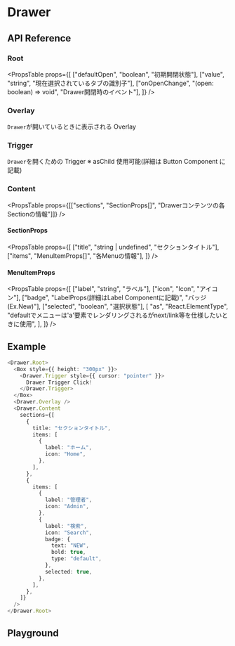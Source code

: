 
<Meta of={DrawerStories} />

# Drawer

## API Reference

### Root

<PropsTable
  props={[
    ["defaultOpen", "boolean", "初期開閉状態"],
    ["value", "string", "現在選択されているタブの識別子"],
    ["onOpenChange", "(open: boolean) => void", "Drawer開閉時のイベント"],
  ]}
/>

### Overlay

`Drawer`が開いているときに表示される Overlay

### Trigger

`Drawer`を開くための Trigger
※ asChild 使用可能(詳細は Button Component に記載)

### Content

<PropsTable
  props={[["sections", "SectionProps[]", "Drawerコンテンツの各Sectionの情報"]]}
/>

#### SectionProps

<PropsTable
  props={[
    ["title", "string | undefined", "セクションタイトル"],
    ["items", "MenuItemProps[]", "各Menuの情報"],
  ]}
/>

#### MenuItemProps

<PropsTable
  props={[
    ["label", "string", "ラベル"],
    ["icon", "Icon", "アイコン"],
    ["badge", "LabelProps(詳細はLabel Componentに記載)", "バッジ(Ex.New)"],
    ["selected", "boolean", "選択状態"],
    [
      "as",
      "React.ElementType",
      "defaultでメニューは'a'要素でレンダリングされるがnext/link等を仕様したいときに使用",
    ],
  ]}
/>

## Example

```typescript
<Drawer.Root>
  <Box style={{ height: "300px" }}>
    <Drawer.Trigger style={{ cursor: "pointer" }}>
      Drawer Trigger Click!
    </Drawer.Trigger>
  </Box>
  <Drawer.Overlay />
  <Drawer.Content
    sections={[
      {
        title: "セクションタイトル",
        items: [
          {
            label: "ホーム",
            icon: "Home",
          },
        ],
      },
      {
        items: [
          {
            label: "管理者",
            icon: "Admin",
          },
          {
            label: "検索",
            icon: "Search",
            badge: {
              text: "NEW",
              bold: true,
              type: "default",
            },
            selected: true,
          },
        ],
      },
    ]}
  />
</Drawer.Root>
```

## Playground

<Story />
<Controls />
